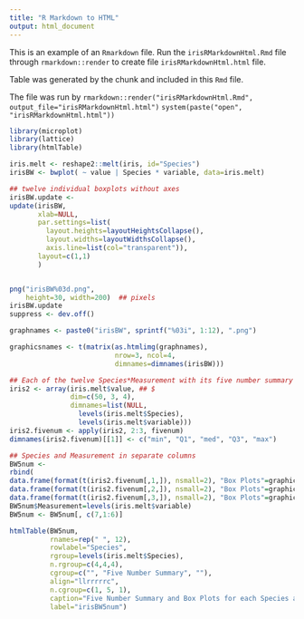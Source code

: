 ```yaml
---
title: "R Markdown to HTML"
output: html_document
---
```


This is an example of an `Rmarkdown` file.  Run the
`irisRMarkdownHtml.Rmd` file through `rmarkdown::render` to create file
`irisRMarkdownHtml.html` file.

Table \ref{irisBW5num} was generated by the
\verb:```{r construct, echo=FALSE}:
chunk and included in this `Rmd` file.

The file was run by
`rmarkdown::render("irisRMarkdownHtml.Rmd", output_file="irisRMarkdownHtml.html")`
`system(paste("open", "irisRMarkdownHtml.html"))`

```r
library(microplot)
library(lattice)
library(htmlTable)

iris.melt <- reshape2::melt(iris, id="Species")
irisBW <- bwplot( ~ value | Species * variable, data=iris.melt)

## twelve individual boxplots without axes
irisBW.update <-
update(irisBW,
       xlab=NULL,
       par.settings=list(
         layout.heights=layoutHeightsCollapse(),
         layout.widths=layoutWidthsCollapse(),
         axis.line=list(col="transparent")),
       layout=c(1,1)
       )


png("irisBW%03d.png",
    height=30, width=200)  ## pixels
irisBW.update
suppress <- dev.off()

graphnames <- paste0("irisBW", sprintf("%03i", 1:12), ".png")

graphicsnames <- t(matrix(as.htmlimg(graphnames),
                          nrow=3, ncol=4,
                          dimnames=dimnames(irisBW)))

## Each of the twelve Species*Measurement with its five number summary
iris2 <- array(iris.melt$value, ## $
               dim=c(50, 3, 4),
               dimnames=list(NULL,
                 levels(iris.melt$Species),
                 levels(iris.melt$variable)))
iris2.fivenum <- apply(iris2, 2:3, fivenum)
dimnames(iris2.fivenum)[[1]] <- c("min", "Q1", "med", "Q3", "max")

## Species and Measurement in separate columns
BW5num <-
rbind(
data.frame(format(t(iris2.fivenum[,1,]), nsmall=2), "Box Plots"=graphicsnames[,1], check.names=FALSE),
data.frame(format(t(iris2.fivenum[,2,]), nsmall=2), "Box Plots"=graphicsnames[,2], check.names=FALSE),
data.frame(format(t(iris2.fivenum[,3,]), nsmall=2), "Box Plots"=graphicsnames[,3], check.names=FALSE))
BW5num$Measurement=levels(iris.melt$variable)
BW5num <- BW5num[, c(7,1:6)]

htmlTable(BW5num,
          rnames=rep(" ", 12),
          rowlabel="Species",
          rgroup=levels(iris.melt$Species),
          n.rgroup=c(4,4,4),
          cgroup=c("", "Five Number Summary", ""),
          align="llrrrrrc",
          n.cgroup=c(1, 5, 1),
          caption="Five Number Summary and Box Plots for each Species and Measurement.",
          label="irisBW5num")

```
